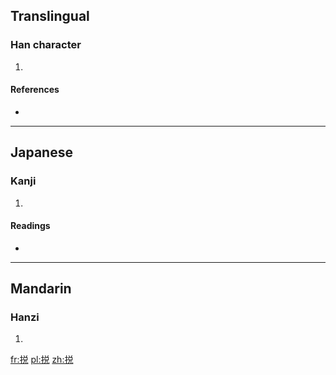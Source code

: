 {{also|挩}}
==Translingual==

===Han character===
{{Han char|rn=64|rad=手|as=07|sn=10|four=|canj=手金口山 (QCRU), X手金口山 (XQCRU)}}

# {{defn|Han|sort=手07}}

====References====
* {{Han ref|kx=0434.241|hdz=31887.070|uh=635D|ud=25437}}

----

==Japanese==

===Kanji===
{{ja-kanji|grade=|rs=手07}}

# {{defn|lang=ja|sort=手07}}

====Readings====
* {{ja-readings|on=[[たつ]] (tatsu), [[たち]] (tachi), [[せい]] (sei), [[えい]] (ei)|kun=[[とく]] (toku)}}

----

==Mandarin==

===Hanzi===
{{cmn-hanzi|tra=挩|pin=[[tuō]] ([[tuo1]])|wg=t'o<sup>1</sup>}}

# {{defn|lang=cmn|sort=手07}}

[[fr:捝]]
[[pl:捝]]
[[zh:捝]]